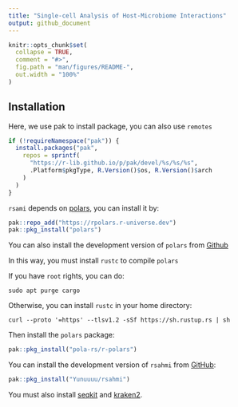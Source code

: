 ```yaml
---
title: "Single-cell Analysis of Host-Microbiome Interactions"
output: github_document
---
```


<!-- README.md is generated from README.Rmd. Please edit that file -->

```r
knitr::opts_chunk$set(
  collapse = TRUE,
  comment = "#>",
  fig.path = "man/figures/README-",
  out.width = "100%"
)
```

<!-- badges: start -->
<!-- badges: end -->

## Installation
Here, we use pak to install package, you can also use `remotes`
```r
if (!requireNamespace("pak")) {
  install.packages("pak",
    repos = sprintf(
      "https://r-lib.github.io/p/pak/devel/%s/%s/%s",
      .Platform$pkgType, R.Version()$os, R.Version()$arch
    )
  )
}
```

`rsami` depends on [polars](https://rpolars.github.io/index.html), you can
install it by:
```r
pak::repo_add("https://rpolars.r-universe.dev")
pak::pkg_install("polars")
```

You can also install the development version of `polars` from
[Github](https://github.com/pola-rs/r-polars) 

In this way, you must install `rustc` to compile `polars`

If you have `root` rights, you can do:
```
sudo apt purge cargo
```

Otherwise, you can install `rustc` in your home directory:
```
curl --proto '=https' --tlsv1.2 -sSf https://sh.rustup.rs | sh
```
Then install the `polars` package:
```r
pak::pkg_install("pola-rs/r-polars")
```

You can install the development version of `rsahmi` from
[GitHub](https://github.com/Yunuuuu/rsahmi):

```r
pak::pkg_install("Yunuuuu/rsahmi")
```

You must also install [seqkit](https://bioinf.shenwei.me/seqkit/) and
[kraken2](https://github.com/DerrickWood/kraken2/wiki/Manual). 

